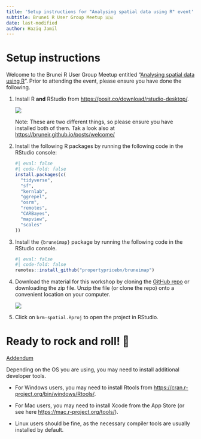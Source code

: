 ```yaml
---
title: 'Setup instructions for "Analysing spatial data using R" event'
subtitle: Brunei R User Group Meetup 🇧🇳
date: last-modified
author: Haziq Jamil
---
```


# Setup instructions

Welcome to the Brunei R User Group Meetup entitled "[Analysing spatial data using R](../../../events/2024-09-09-spatial)".
Prior to attending the event, please ensure you have done the following.

1. Install R **and** RStudio from  [https://posit.co/download/rstudio-desktop/](https://posit.co/download/rstudio-desktop/). 
   
   ![](install_r.png)
   
   Note: These are two different things, so please ensure you have installed both of them. Tak a look also at [https://bruneir.github.io/posts/welcome/](https://bruneir.github.io/posts/welcome/)
   
   
2. Install the following R packages by running the following code in the RStudio console:

   ```r
   #| eval: false
   #| code-fold: false
   install.packages(c(
     "tidyverse", 
     "sf", 
     "kernlab", 
     "ggrepel", 
     "osrm", 
     "remotes",
     "CARBayes",
     "mapview",
     "scales"
   ))
   ```
3. Install the `{bruneimap}` package by running the following code in the RStudio console.

   ```r
   #| eval: false
   #| code-fold: false
   remotes::install_github("propertypricebn/bruneimap")
   ```

4. Download the material for this workshop by cloning the [GitHub repo](https://github.com/bruneir/brm-spatial/) or downloading the zip file. Unzip the file (or clone the repo) onto a convenient location on your computer.

   ![](download_github.png)

5. Click on `brm-spatial.Rproj` to open the project in RStudio.

# Ready to rock and roll! 🎸

<u>Addendum</u>

Depending on the OS you are using, you may need to install additional developer tools.

- For Windows users, you may need to install Rtools from [https://cran.r-project.org/bin/windows/Rtools/](https://cran.r-project.org/bin/windows/Rtools/).

- For Mac users, you may need to install Xcode from the App Store (or see here [https://mac.r-project.org/tools/](https://mac.r-project.org/tools/)).

- Linux users should be fine, as the necessary compiler tools are usually installed by default.